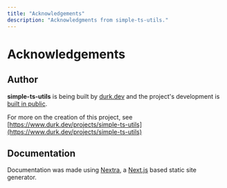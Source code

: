 ```yaml
---
title: "Acknowledgements"
description: "Acknowledgments from simple-ts-utils."
---
```



<SEO
  title="Acknowledgements"
  description="Acknowledgments from simple-ts-utils."
  url="simple-ts-utils.durk.dev/acknowledgements"
/>

# Acknowledgements

## Author

**simple-ts-utils** is being built by [durk.dev](https://durk.dev) and the project's development is [built in public](https://twitter.com/durkdotdev).

For more on the creation of this project, see [https://www.durk.dev/projects/simple-ts-utils](https://www.durk.dev/projects/simple-ts-utils)

## Documentation

Documentation was made using [Nextra](https://nextra.vercel.app/), a [Next.js](https://nextjs.org/) based static site generator.
